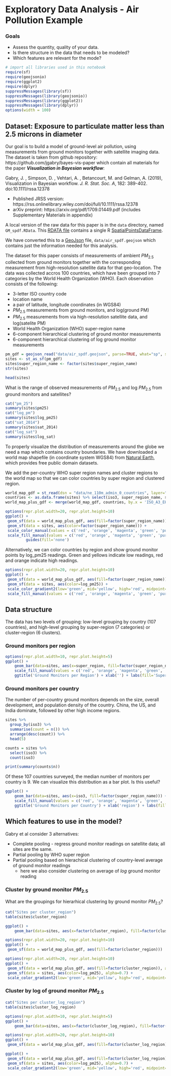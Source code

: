 # Exploratory Data Analysis - Air Pollution Example


### Goals

* Assess the quantity, quality of your data.
* Is there structure in the data that needs to be modeled?
* Which features are relevant for the mode?


```r
# import all libraries used in this notebook
require(sf)
require(geojsonio)
require(ggplot2)
require(dplyr)
suppressMessages(library(sf))
suppressMessages(library(geojsonio))
suppressMessages(library(ggplot2))
suppressMessages(library(dplyr))
options(width = 100)
```

## Dataset: Exposure to particulate matter less than 2.5 microns in diameter


Our goal is to build a model of ground-level air pollution, using measurements from ground monitors together
with satellite imaging data.
The dataset is taken from github repository: https://github.com/jgabry/bayes-vis-paper
which contain all materials for the paper **_Visualization in Bayesian workflow_**:    

Gabry, J. , Simpson, D. , Vehtari, A. , Betancourt, M. and Gelman, A. (2019),     
Visualization in Bayesian workflow. _J. R. Stat. Soc. A_, 182: 389-402. doi:10.1111/rssa.12378

* Published JRSS version: https://rss.onlinelibrary.wiley.com/doi/full/10.1111/rssa.12378
* arXiv preprint: https://arxiv.org/pdf/1709.01449.pdf (includes Supplementary Materials in appendix)

A local version of the raw data for this paper is in the `data` directory, named `GM_spdf.RData`.
This [RDATA file](https://github.com/jgabry/bayes-vis-paper/blob/master/bayes-vis.RData) contains a single R [SpatialPointsDataFrame](https://rdrr.io/cran/sp/man/SpatialPoints.html).

We have converted this to a [GeoJson](https://geojson.org) file, `data/air_spdf.geojson` which contains just the information needed for this analysis.

The dataset for this paper consists of measurements of ambient ${PM}_{2.5}$ collected from ground monitors
together with the corresponding measurement from high-resolution satellite data for that geo-location.
The data was collected accros 100 countries, which have been grouped into 7 categories by the World Health Organization (WHO).
Each observation consists of the following:

- 3-letter ISO country code
- location name
- a pair of latitude, longitude coordinates (in WGS84)
- ${PM}_{2.5}$ measurements from ground monitors, and log(ground PM)
- ${PM}_{2.5}$ measurements from via high-resolution satellite data, and log(satelite PM)
- World Health Organization (WHO) super-region name
- 6-component hierarchical clustering of ground monitor measurements
- 6-component hierarchical clustering of log ground monitor measurements


```r
pm_gdf = geojson_read("data/air_spdf.geojson", parse=TRUE, what="sp", stringsAsFactors=TRUE)
sites <- st_as_sf(pm_gdf)
sites$super_region_name <- factor(sites$super_region_name)
str(sites)
```


```r
head(sites)
```

What is the range of observed measurements of ${PM}_{2.5}$ and log ${PM}_{2.5}$ from ground monitors and satellites?


```r
cat("pm_25")
summary(sites$pm25)
cat("log_pm")
summary(sites$log_pm25)
cat("sat_2014")
summary(sites$sat_2014)
cat("log_sat")
summary(sites$log_sat)
```

To properly visualize the distribution of measurements around the globe we need a map which contains country boundaries.
We have downloaded a world map shapefile (in coordinate system WGS84) from
[Natural Earth](https://www.naturalearthdata.com/), which provides free public domain datasets.

We add the per-country WHO super region names and cluster regions to the world map so that we can color countries by super region and clustered region.


```r
world_map_gdf = st_read(dsn = "data/ne_110m_admin_0_countries", layer="ne_110m_admin_0_countries")
countries <- as.data.frame(sites) %>% select(iso3, super_region_name, super_region, cluster_region, cluster_log_region) %>% distinct()
world_map_plus_gdf <- merge(world_map_gdf, countries, by.x = 'ISO_A3_EH', by.y = 'iso3', all.x = TRUE)

options(repr.plot.width=20, repr.plot.height=10)
ggplot() +  
 geom_sf(data = world_map_plus_gdf, aes(fill=factor(super_region_name)), alpha=0.1) +
 geom_sf(data = sites, aes(color=factor(super_region_name))) +
 scale_color_manual(values = c('red', 'orange', 'magenta', 'green', 'purple', 'blue', 'cyan')) +
 scale_fill_manual(values = c('red', 'orange', 'magenta', 'green', 'purple', 'blue', 'cyan', 'ivory')) +
         guides(fill='none')
```

Alternatively, we can color countries by region and show ground monitor points by log_pm25 readings.   Green and yellows indicate low readings, red and orange indicate high readings.


```r
options(repr.plot.width=20, repr.plot.height=10)
ggplot() +  
 geom_sf(data = world_map_plus_gdf, aes(fill=factor(super_region_name)), alpha=0.2) +
 geom_sf(data = sites, aes(color=log_pm25)) +
 scale_color_gradient2(low='green', mid='yellow', high='red', midpoint=2.8) +
 scale_fill_manual(values = c('red', 'orange', 'magenta', 'green', 'purple', 'blue', 'cyan', 'ivory'))
```

## Data structure

The data has two levels of grouping:  low-level grouping by country (107 countries), and high-level grouping by super-region (7 categories) or cluster-region (6 clusters).

### Ground monitors per region


```r
options(repr.plot.width=10, repr.plot.height=5)
ggplot() +
    geom_bar(data=sites, aes(x=super_region, fill=factor(super_region_name))) +
    scale_fill_manual(values = c('red', 'orange', 'magenta', 'green', 'purple', 'blue', 'cyan')) +
    ggtitle('Ground Monitors per Region') + xlab('') + labs(fill='Super Region')
```

### Ground monitors per country

The number of per-country ground monitors depends on the size, overall development, and population density of the country.  China, the US, and India dominate, followed by other high income regions.


```r
sites %>%
  group_by(iso3) %>%
  summarise(count = n()) %>%
  arrange(desc(count)) %>%
  head(5)
```


```r
counts = sites %>%
  select(iso3) %>%
  count(iso3)

print(summary(counts$n))
```

Of these 107 countries surveyed, the median number of monitors per country is 9. We can visualize this distribution as a bar plot. Is this useful?


```r
ggplot() +
    geom_bar(data=sites, aes(x=iso3, fill=factor(super_region_name))) +
    scale_fill_manual(values = c('red', 'orange', 'magenta', 'green', 'purple', 'blue', 'cyan')) +
    ggtitle('Ground Monitors per Country') + xlab('region') + labs(fill='Super Region')
```

## Which features to use in the model?

Gabry et al consider 3 alternatives:

* Complete pooling - regress ground monitor readings on satellite data; all sites are the same.
* Partial pooling by WHO super region
* Partial pooling based on hierachical clustering of country-level average of ground monitor readings
   + here we also consider clustering on average of *log* ground monitor reading


### Cluster by ground monitor ${PM}_{2.5}$

What are the groupings for hierarhical clustering by ground monitor ${PM}_{2.5}$?


```r
cat("Sites per cluster_region")
table(sites$cluster_region)
```


```r
ggplot() +
    geom_bar(data=sites, aes(x=factor(cluster_region), fill=factor(cluster_region)))
```


```r
options(repr.plot.width=20, repr.plot.height=10)
ggplot() +  
 geom_sf(data = world_map_plus_gdf, aes(fill=factor(cluster_region)))
```


```r
options(repr.plot.width=20, repr.plot.height=10)
ggplot() +  
 geom_sf(data = world_map_plus_gdf, aes(fill=factor(cluster_region)), alpha=0.7) +
 geom_sf(data = sites, aes(color=log_pm25), alpha=0.7) +
 scale_color_gradient2(low='green', mid='yellow', high='red', midpoint=2.8)
```

### Cluster by log of ground monitor ${PM}_{2.5}$


```r
cat("Sites per cluster_log_region")
table(sites$cluster_log_region)
```


```r
options(repr.plot.width=10, repr.plot.height=5)
ggplot() +
    geom_bar(data=sites, aes(x=factor(cluster_log_region), fill=factor(cluster_log_region)))
```


```r
options(repr.plot.width=20, repr.plot.height=10)
ggplot() +  
 geom_sf(data = world_map_plus_gdf, aes(fill=factor(cluster_log_region)), alpha=0.7)
```


```r
ggplot() +  
 geom_sf(data = world_map_plus_gdf, aes(fill=factor(cluster_log_region)), alpha=0.7) +
 geom_sf(data = sites, aes(color=log_pm25), alpha=0.7) +
 scale_color_gradient2(low='green', mid='yellow', high='red', midpoint=2.8)
```
